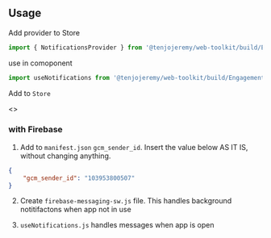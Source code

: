 
<Meta title='Engagement|Push Notifications/React' />

## Usage

Add provider to Store
```js
import { NotificationsProvider } from '@tenjojeremy/web-toolkit/build/Engagement/Push-Notifications/clinet/React/useNotifications.index'
 ```

use in comoponent
```js
import useNotifications from '@tenjojeremy/web-toolkit/build/Engagement/Push-Notifications/clinet/React/useNotifications.index'
 ```
Add to `Store`

<Preview>
<Story name='Example'>
   <>
    <Example />    
  </>
</Story>
</Preview>

### with Firebase 

1. Add to `manifest.json`  `gcm_sender_id`. Insert the value below AS IT IS, without changing anything.

```json
{
	"gcm_sender_id": "103953800507"
}
```

2. Create `firebase-messaging-sw.js` file. This handles background notitifactons when app not in use

3. `useNotifications.js` handles messages when app is open